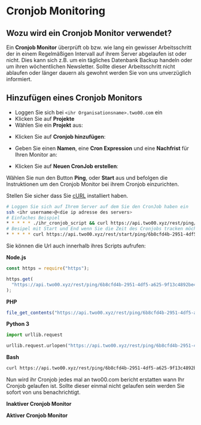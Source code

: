 

# Cronjob Monitoring

## Wozu wird ein Cronjob Monitor verwendet?

Ein **Cronjob Monitor** überprüft ob bzw. wie lang ein gewisser Arbeitsschritt der in einem Regelmäßigen Intervall auf ihrem Server abgelaufen ist oder nicht. Dies kann sich z.B. um ein tägliches Datenbank Backup handeln oder um ihren wöchentlichen Newsletter. Sollte dieser Arbeitsschritt nicht ablaufen oder länger dauern als gewohnt werden Sie von uns unverzüglich informiert.

## Hinzufügen eines Cronjob Monitors

- Loggen Sie sich bei `<ihr Organisationsname>.two00.com` ein
- Klicken Sie auf **Projekte**
- Wählen Sie ein **Projekt** aus:

<ModalImage
  className="img-small"
  small={PLImage}
  large={PLImage}
  alt="Liste aller Projekte"
  hideDownload
/>

- Klicken Sie auf **Cronjob hinzufügen**:

<ModalImage
  className="img-small"
  small={CIPImage}
  large={CIPImage}
  alt="Detailansicht von einem ausgewähltem Projekt"
  hideDownload
/>

- Geben Sie einen **Namen**, eine **Cron Expression** und eine **Nachfrist** für Ihren Monitor an:

<ModalImage
  className="img-small"
  small={CCJImages}
  large={CCJImages}
  alt="Erstellen eines neuen Cronjob Monitors"
  hideDownload
/>

- Klicken Sie auf **Neuen CronJob erstellen**:

Wählen Sie nun den Button **Ping**, oder **Start** aus und befolgen die Instruktionen um den Cronjob Monitor bei ihrem Cronjob einzurichten.

Stellen Sie sicher dass Sie [cURL](https://curl.haxx.se/download.html) installiert haben.

```bash
# Loggen Sie sich auf Ihrem Server auf dem Sie den CronJob haben ein
ssh <ihr username>@<die ip adresse des servers>
# Einfaches Beispiel
* * * * * ./ihr_cronjob_script && curl https://api.two00.xyz/rest/ping/6b8cfd4b-2951-4df5-a625-9f13c4892be4 > /dev/null 2>&1
# Besipel mit Start und End wenn Sie die Zeit des Cronjobs tracken möchten
* * * * * curl https://api.two00.xyz/rest/start/ping/6b8cfd4b-2951-4df5-a625-9f13c4892be4 && ./ihr_cronjob_script && curl https://api.two00.xyz/rest/end/ping/6b8cfd4b-2951-4df5-a625-9f13c4892be4 > /dev/null 2>&1
```

Sie können die Url auch innerhalb ihres Scripts aufrufen:

**Node.js**

```js
const https = require("https");

https.get(
  "https://api.two00.xyz/rest/ping/6b8cfd4b-2951-4df5-a625-9f13c4892be4",
);
```

**PHP**

```php
file_get_contents("https://api.two00.xyz/rest/ping/6b8cfd4b-2951-4df5-a625-9f13c4892be4");
```

**Python 3**

```py
import urllib.request

urllib.request.urlopen("https://api.two00.xyz/rest/ping/6b8cfd4b-2951-4df5-a625-9f13c4892be4").read()
```

**Bash**

```bash
curl https://api.two00.xyz/rest/ping/6b8cfd4b-2951-4df5-a625-9f13c4892be4
```

Nun wird ihr Cronjob jedes mal an two00.com bericht erstatten wann Ihr Cronjob gelaufen ist. Sollte dieser einmal nicht gelaufen sein werden Sie sofort von uns benachrichtigt.

**Inaktiver Cronjob Monitor**

<ModalImage
  className="img-small"
  small={ICJIPImages}
  large={ICJIPImages}
  alt="Inaktiver Cronjob Monitor"
  hideDownload
/>

**Aktiver Cronjob Monitor**

<ModalImage
  className="img-small"
  small={SCJIPImages}
  large={SCJIPImages}
  alt="Aktiver Cronjob Monitor"
  hideDownload
/>
